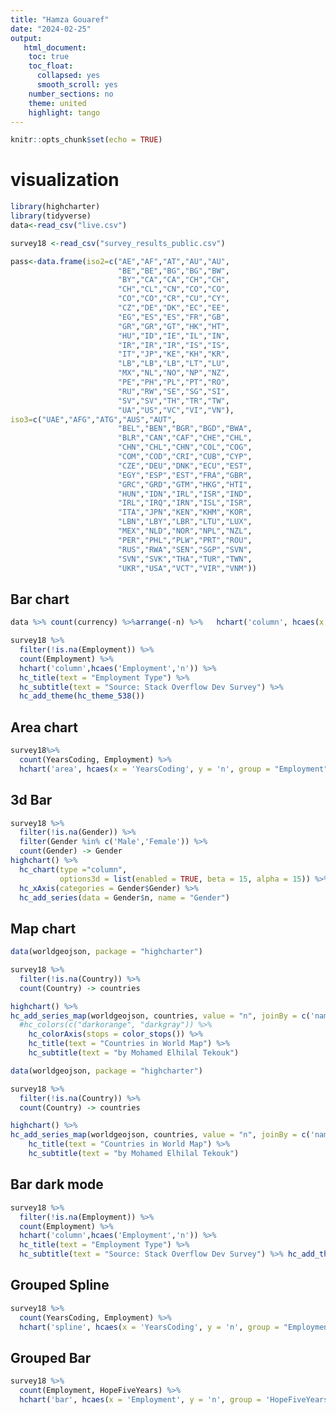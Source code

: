 ---
title: "Hamza Gouaref"
date: "2024-02-25"
output: 
   html_document:
    toc: true
    toc_float:
      collapsed: yes
      smooth_scroll: yes
    number_sections: no
    theme: united
    highlight: tango
---

```{r setup, include=FALSE}
knitr::opts_chunk$set(echo = TRUE)
```
# visualization


```{r include=FALSE}
library(highcharter)
library(tidyverse)
data<-read_csv("live.csv")
```
```{r include=FALSE}
survey18 <-read_csv("survey_results_public.csv")
```


```{r include=FALSE}
pass<-data.frame(iso2=c("AE","AF","AT","AU","AU",
                        "BE","BE","BG","BG","BW",
                        "BY","CA","CA","CH","CH",
                        "CH","CL","CN","CO","CO",
                        "CO","CO","CR","CU","CY",
                        "CZ","DE","DK","EC","EE",
                        "EG","ES","ES","FR","GB",
                        "GR","GR","GT","HK","HT",
                        "HU","ID","IE","IL","IN",
                        "IR","IR","IR","IS","IS",
                        "IT","JP","KE","KH","KR",
                        "LB","LB","LB","LT","LU",
                        "MX","NL","NO","NP","NZ",
                        "PE","PH","PL","PT","RO",
                        "RU","RW","SE","SG","SI",
                        "SV","SV","TH","TR","TW",
                        "UA","US","VC","VI","VN"),
iso3=c("UAE","AFG","ATG","AUS","AUT",
                        "BEL","BEN","BGR","BGD","BWA",
                        "BLR","CAN","CAF","CHE","CHL",
                        "CHN","CHL","CHN","COL","COG",
                        "COM","COD","CRI","CUB","CYP",
                        "CZE","DEU","DNK","ECU","EST",
                        "EGY","ESP","EST","FRA","GBR",
                        "GRC","GRD","GTM","HKG","HTI",
                        "HUN","IDN","IRL","ISR","IND",
                        "IRL","IRQ","IRN","ISL","ISR",
                        "ITA","JPN","KEN","KHM","KOR",
                        "LBN","LBY","LBR","LTU","LUX",
                        "MEX","NLD","NOR","NPL","NZL",
                        "PER","PHL","PLW","PRT","ROU",
                        "RUS","RWA","SEN","SGP","SVN",
                        "SVN","SVK","THA","TUR","TWN",
                        "UKR","USA","VCT","VIR","VNM"))

```


## Bar chart
```{r echo=FALSE, message=TRUE, warning=FALSE}
data %>% count(currency) %>%arrange(-n) %>%   hchart('column', hcaes(x = 'currency', y = 'n'))
```



```{r echo=FALSE}
survey18 %>% 
  filter(!is.na(Employment)) %>% 
  count(Employment) %>% 
  hchart('column',hcaes('Employment','n')) %>% 
  hc_title(text = "Employment Type") %>% 
  hc_subtitle(text = "Source: Stack Overflow Dev Survey") %>% 
  hc_add_theme(hc_theme_538())

```


## Area chart

```{r echo=FALSE, message=TRUE, warning=FALSE}

survey18%>% 
  count(YearsCoding, Employment) %>% 
  hchart('area', hcaes(x = 'YearsCoding', y = 'n', group = "Employment"))
```

## 3d Bar
```{r echo=FALSE}
survey18 %>% 
  filter(!is.na(Gender)) %>% 
  filter(Gender %in% c('Male','Female')) %>% 
  count(Gender) -> Gender
highchart() %>% 
  hc_chart(type ="column",
           options3d = list(enabled = TRUE, beta = 15, alpha = 15)) %>%
  hc_xAxis(categories = Gender$Gender) %>% 
  hc_add_series(data = Gender$n, name = "Gender")
```

## Map chart
```{r echo=FALSE}
data(worldgeojson, package = "highcharter")

survey18 %>% 
  filter(!is.na(Country)) %>% 
  count(Country) -> countries

highchart() %>%
hc_add_series_map(worldgeojson, countries, value = "n", joinBy = c('name','Country'))  %>% 
  #hc_colors(c("darkorange", "darkgray")) %>% 
    hc_colorAxis(stops = color_stops()) %>% 
    hc_title(text = "Countries in World Map") %>% 
    hc_subtitle(text = "by Mohamed Elhilal Tekouk")
```

```{r echo=FALSE}
data(worldgeojson, package = "highcharter")

survey18 %>% 
  filter(!is.na(Country)) %>% 
  count(Country) -> countries

highchart() %>%
hc_add_series_map(worldgeojson, countries, value = "n", joinBy = c('name','Country'))  %>% 
    hc_title(text = "Countries in World Map") %>% 
    hc_subtitle(text = "by Mohamed Elhilal Tekouk")
```

## Bar dark mode

```{r echo=FALSE}
survey18 %>% 
  filter(!is.na(Employment)) %>% 
  count(Employment) %>% 
  hchart('column',hcaes('Employment','n')) %>% 
  hc_title(text = "Employment Type") %>% 
  hc_subtitle(text = "Source: Stack Overflow Dev Survey") %>% hc_add_theme(hc_theme_flatdark())
```


## Grouped Spline

```{r echo=FALSE}
survey18 %>% 
  count(YearsCoding, Employment) %>% 
  hchart('spline', hcaes(x = 'YearsCoding', y = 'n', group = "Employment"))
```

##  Grouped Bar

```{r echo=FALSE}
survey18 %>% 
  count(Employment, HopeFiveYears) %>% 
  hchart('bar', hcaes(x = 'Employment', y = 'n', group = 'HopeFiveYears'))
```















